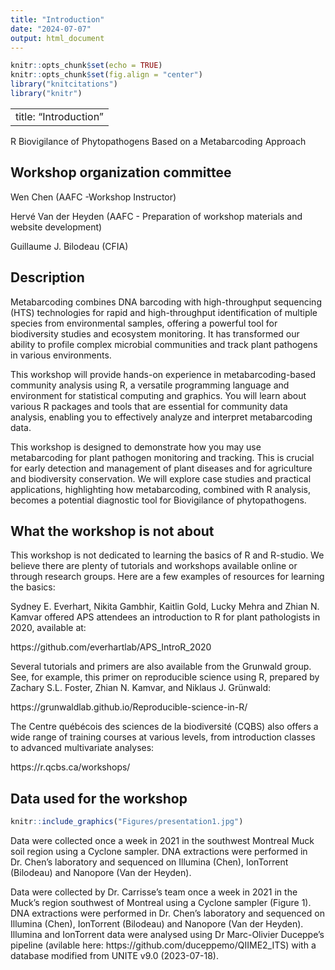 ```yaml
---
title: "Introduction"
date: "2024-07-07"
output: html_document
---
```


```r
knitr::opts_chunk$set(echo = TRUE)
knitr::opts_chunk$set(fig.align = "center")
library("knitcitations")
library("knitr")
```
---
title: "Introduction"
---

R Biovigilance of Phytopathogens Based on a Metabarcoding Approach

Workshop organization committee
-----

Wen Chen (AAFC -Workshop Instructor)

Hervé Van der Heyden (AAFC - Preparation of workshop materials and website development)

Guillaume J. Bilodeau (CFIA)

Description 
-----

Metabarcoding combines DNA barcoding with high-throughput sequencing (HTS) technologies for rapid and high-throughput identification of multiple species from environmental samples, offering a powerful tool for biodiversity studies and ecosystem monitoring. It has transformed our ability to profile complex microbial communities and track plant pathogens in various environments. 

This workshop will provide hands-on experience in metabarcoding-based community analysis using R, a versatile programming language and environment for statistical computing and graphics. You will learn about various R packages and tools that are essential for community data analysis, enabling you to effectively analyze and interpret metabarcoding data. 

This workshop is designed to demonstrate how you may use metabarcoding for plant pathogen monitoring and tracking. This is crucial for early detection and management of plant diseases and for agriculture and biodiversity conservation. We will explore case studies and practical applications, highlighting how metabarcoding, combined with R analysis, becomes a potential diagnostic tool for Biovigilance of phytopathogens.

What the workshop is not about 
-----

This workshop is not dedicated to learning the basics of R and R-studio. We believe there are plenty of tutorials and workshops available online or through research groups. Here are a few examples of resources for learning the basics: 

Sydney E. Everhart, Nikita Gambhir, Kaitlin Gold, Lucky Mehra and Zhian N. Kamvar offered APS attendees an introduction to R for plant pathologists in 2020, available at:

https://github.com/everhartlab/APS_IntroR_2020

Several tutorials and primers are also available from the Grunwald group. See, for example, this primer on reproducible science using R, prepared by Zachary S.L. Foster, Zhian N. Kamvar, and Niklaus J. Grünwald: 

https://grunwaldlab.github.io/Reproducible-science-in-R/

The Centre québécois des sciences de la biodiversité (CQBS) also offers a wide range of training courses at various levels, from introduction classes to advanced multivariate analyses:  

https://r.qcbs.ca/workshops/ 


Data used for the workshop
-----

```r
knitr::include_graphics("Figures/presentation1.jpg")
```

Data were collected once a week in 2021 in the southwest Montreal Muck soil region using a Cyclone sampler. DNA extractions were performed in Dr. Chen's laboratory and sequenced on Illumina (Chen), IonTorrent (Bilodeau) and Nanopore (Van der Heyden).

Data were collected by Dr. Carrisse's team once a week in 2021 in the Muck's region southwest of Montreal using a Cyclone sampler (Figure 1). DNA extractions were performed in Dr. Chen's laboratory and sequenced on Illumina (Chen), IonTorrent (Bilodeau) and Nanopore (Van der Heyden). Illumina and IonTorrent data were analysed using Dr Marc-Olivier Duceppe's pipeline (avilable here: https://github.com/duceppemo/QIIME2_ITS) with a database modified from UNITE v9.0 (2023-07-18). 
